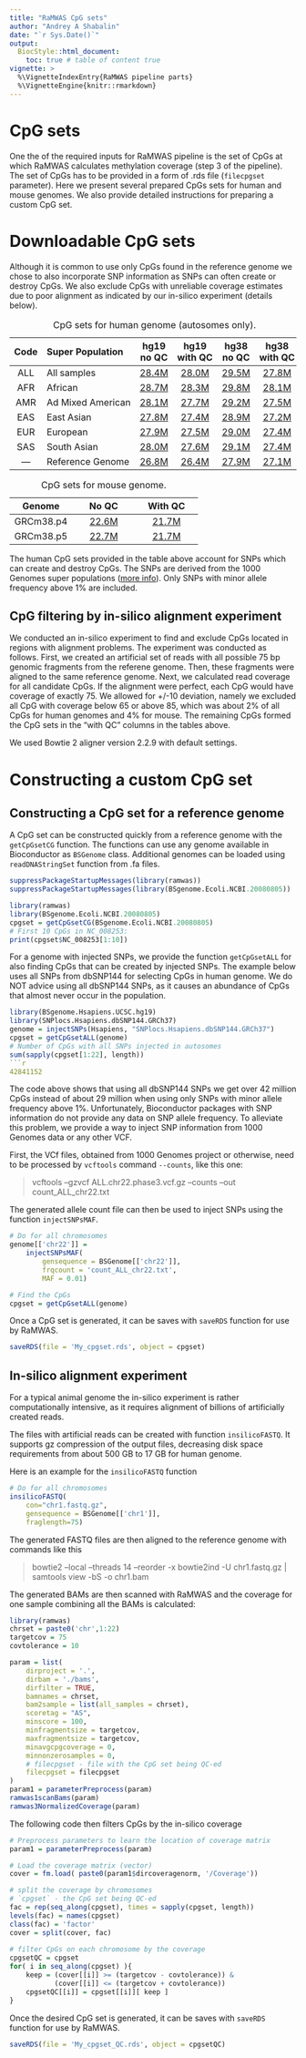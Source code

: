 ```yaml
---
title: "RaMWAS CpG sets"
author: "Andrey A Shabalin"
date: "`r Sys.Date()`"
output:
  BiocStyle::html_document:
    toc: true # table of content true
vignette: >
  %\VignetteIndexEntry{RaMWAS pipeline parts}
  %\VignetteEngine{knitr::rmarkdown}
---
```


# CpG sets

One the of the required inputs for RaMWAS pipeline is 
the set of CpGs at which RaMWAS calculates methylation coverage
(step 3 of the pipeline). 
The set of CpGs has to be provided in a form of .rds file (`filecpgset` parameter).
Here we present several prepared CpGs sets for human and mouse genomes.
We also provide detailed instructions for preparing a custom CpG set.

# Downloadable CpG sets

Although it is common to use only CpGs found in the reference genome
we chose to also incorporate SNP information as SNPs can often create or destroy CpGs.
We also exclude CpGs with unreliable coverage estimates due to poor alignment
as indicated by our in-silico experiment (details below).

Code | Super\ Population | hg19 no\ QC | hg19 with\ QC | hg38 no\ QC | hg38 with\ QC
:---:|:---|:---:|:---:|:---:|:---:
ALL | All samples | [28.4M](http://shabal.in/RaMWAS/cpgset_ALL_hg19_MAF_0.01_chr1-22.rds "28,368,579 CpGs, 31.1 MB file") | [28.0M](http://shabal.in/RaMWAS/cpgset_ALL_hg19_MAF_0.01_chr1-22_bowtie2_75bp.rds "27,985,891 CpGs, 30.8 MB file") | [29.5M](http://shabal.in/RaMWAS/cpgset_ALL_hg38_MAF_0.01_chr1-22.rds "29,469,696 CpGs, 32.3 MB file") | [27.8M](http://shabal.in/RaMWAS/cpgset_ALL_hg38_MAF_0.01_chr1-22_bowtie2_75bp.rds "27,789,753 CpGs, 30.7 MB file") 
AFR | African | [28.7M](http://shabal.in/RaMWAS/cpgset_AFR_hg19_MAF_0.01_chr1-22.rds "28,697,922 CpGs, 31.5 MB file") | [28.3M](http://shabal.in/RaMWAS/cpgset_AFR_hg19_MAF_0.01_chr1-22_bowtie2_75bp.rds "28,312,550 CpGs, 31.1 MB file") | [29.8M](http://shabal.in/RaMWAS/cpgset_AFR_hg38_MAF_0.01_chr1-22.rds "29,797,951 CpGs, 32.6 MB file") | [28.1M](http://shabal.in/RaMWAS/cpgset_AFR_hg38_MAF_0.01_chr1-22_bowtie2_75bp.rds "28,108,517 CpGs, 31.0 MB file") 
AMR | Ad\ Mixed\ American | [28.1M](http://shabal.in/RaMWAS/cpgset_AMR_hg19_MAF_0.01_chr1-22.rds "28,083,940 CpGs, 30.9 MB file") | [27.7M](http://shabal.in/RaMWAS/cpgset_AMR_hg19_MAF_0.01_chr1-22_bowtie2_75bp.rds "27,703,792 CpGs, 30.5 MB file") | [29.2M](http://shabal.in/RaMWAS/cpgset_AMR_hg38_MAF_0.01_chr1-22.rds "29,185,829 CpGs, 32.0 MB file") | [27.5M](http://shabal.in/RaMWAS/cpgset_AMR_hg38_MAF_0.01_chr1-22_bowtie2_75bp.rds "27,515,085 CpGs, 30.4 MB file") 
EAS | East Asian | [27.8M](http://shabal.in/RaMWAS/cpgset_EAS_hg19_MAF_0.01_chr1-22.rds "27,806,911 CpGs, 30.6 MB file") | [27.4M](http://shabal.in/RaMWAS/cpgset_EAS_hg19_MAF_0.01_chr1-22_bowtie2_75bp.rds "27,429,290 CpGs, 30.2 MB file") | [28.9M](http://shabal.in/RaMWAS/cpgset_EAS_hg38_MAF_0.01_chr1-22.rds "28,909,399 CpGs, 31.8 MB file") | [27.2M](http://shabal.in/RaMWAS/cpgset_EAS_hg38_MAF_0.01_chr1-22_bowtie2_75bp.rds "27,248,407 CpGs, 30.1 MB file") 
EUR | European | [27.9M](http://shabal.in/RaMWAS/cpgset_EUR_hg19_MAF_0.01_chr1-22.rds "27,924,665 CpGs, 30.7 MB file") | [27.5M](http://shabal.in/RaMWAS/cpgset_EUR_hg19_MAF_0.01_chr1-22_bowtie2_75bp.rds "27,546,110 CpGs, 30.4 MB file") | [29.0M](http://shabal.in/RaMWAS/cpgset_EUR_hg38_MAF_0.01_chr1-22.rds "29,027,050 CpGs, 31.9 MB file") | [27.4M](http://shabal.in/RaMWAS/cpgset_EUR_hg38_MAF_0.01_chr1-22_bowtie2_75bp.rds "27,361,657 CpGs, 30.2 MB file") 
SAS | South Asian | [28.0M](http://shabal.in/RaMWAS/cpgset_SAS_hg19_MAF_0.01_chr1-22.rds "27,979,088 CpGs, 30.8 MB file") | [27.6M](http://shabal.in/RaMWAS/cpgset_SAS_hg19_MAF_0.01_chr1-22_bowtie2_75bp.rds "27,599,943 CpGs, 30.4 MB file") | [29.1M](http://shabal.in/RaMWAS/cpgset_SAS_hg38_MAF_0.01_chr1-22.rds "29,081,038 CpGs, 31.9 MB file") | [27.4M](http://shabal.in/RaMWAS/cpgset_SAS_hg38_MAF_0.01_chr1-22_bowtie2_75bp.rds "27,413,926 CpGs, 30.3 MB file") 
--- | Reference\ Genome | [26.8M](http://shabal.in/RaMWAS/cpgset_ref_hg19_chr1-22.rds "26,752,702 CpGs, 29.6 MB file") | [26.4M](http://shabal.in/RaMWAS/cpgset_ref_hg19_chr1-22_bowtie2_75bp.rds "26,396,375 CpGs, 29.2 MB file") | [27.9M](http://shabal.in/RaMWAS/cpgset_ref_hg38_chr1-22.rds "27,852,739 CpGs, 30.7 MB file") | [27.1M](http://shabal.in/RaMWAS/cpgset_ref_hg38_chr1-22_bowtie2_75bp.rds "27,083,315 CpGs, 30.0 MB file") 

Table: CpG sets for human genome (autosomes only).

Genome | No\ QC | With\ QC
:---:|:---:|:---:
GRCm38.p4 | [22.6M](http://shabal.in/RaMWAS/cpgset_GRCm38.p4.rds "22,607,414 CpGs, 26.1 MB file") | [21.7M](http://shabal.in/RaMWAS/cpgset_GRCm38.p4_bowtie2_75bp.rds "21,689,478 CpGs, 25.1 MB file") 
GRCm38.p5 | [22.7M](http://shabal.in/RaMWAS/cpgset_GRCm38.p5.rds "22,651,390 CpGs, 26.1 MB file") | [21.7M](http://shabal.in/RaMWAS/cpgset_GRCm38.p5_bowtie2_75bp.rds "21,726,529 CpGs, 25.2 MB file") 

Table: CpG sets for mouse genome.

The human CpG sets provided in the table above
account for SNPs which can create and destroy CpGs.
The SNPs are derived from the 1000 Genomes super populations 
([more info](http://www.internationalgenome.org/category/population/)). 
Only SNPs with minor allele frequency above 1% are included.

## CpG filtering by in-silico alignment experiment

We conducted an in-silico experiment to find and exclude 
CpGs located in regions with alignment problems.
The experiment was conducted as follows.
First, we created an artificial set of reads 
with all possible 75 bp genomic fragments 
from the referene genome. 
Then, these fragments were aligned to the same reference genome.
Next, we calculated read coverage for all candidate CpGs.
If the alignment were perfect, 
each CpG would have coverage of exactly 75.
We allowed for +/-10 deviation, namely 
we excluded all CpG with coverage below 65 or above 85, 
which was about 2% of all CpGs for human genomes and 4% for mouse.
The remaining CpGs formed the CpG sets in the "with\ QC" columns in the tables above.

We used Bowtie 2 aligner version 2.2.9 with default settings.

# Constructing a custom CpG set

## Constructing a CpG set for a reference genome

A CpG set can be constructed quickly from a reference genome with the `getCpGsetCG` function.
The functions can use any genome available in Bioconductor as `BSGenome` class.
Additional genomes can be loaded using `readDNAStringSet` function from .fa files.

```r
suppressPackageStartupMessages(library(ramwas))
suppressPackageStartupMessages(library(BSgenome.Ecoli.NCBI.20080805))
```

```r
library(ramwas)
library(BSgenome.Ecoli.NCBI.20080805)
cpgset = getCpGsetCG(BSgenome.Ecoli.NCBI.20080805)
# First 10 CpGs in NC_008253:
print(cpgset$NC_008253[1:10])
```

For a genome with injected SNPs, we provide the function `getCpGsetALL` for also finding CpGs that can be created by injected SNPs.
The example below uses all SNPs from dbSNP144 for selecting CpGs in human genome.
We do NOT advice using all dbSNP144 SNPs, as it causes an abundance of CpGs that almost never occur in the population.

```r
library(BSgenome.Hsapiens.UCSC.hg19)
library(SNPlocs.Hsapiens.dbSNP144.GRCh37)
genome = injectSNPs(Hsapiens, "SNPlocs.Hsapiens.dbSNP144.GRCh37")
cpgset = getCpGsetALL(genome)
# Number of CpGs with all SNPs injected in autosomes
sum(sapply(cpgset[1:22], length))
```r
42841152
```


The code above shows that using all dbSNP144 SNPs 
we get over 42 million CpGs instead of 
about 29 million when using only 
SNPs with minor allele frequency above 1%.
Unfortunately, Bioconductor packages with SNP information 
do not provide any data on SNP allele frequency.
To alleviate this problem, we provide a way 
to inject SNP information from 1000 Genomes data or any other VCF.

First, the VCf files, obtained from 1000 Genomes project or otherwise, 
need to be processed by `vcftools` command `--counts`, like this one:

> vcftools --gzvcf ALL.chr22.phase3.vcf.gz --counts --out count_ALL_chr22.txt

The generated allele count file can then be used to inject SNPs using the function `injectSNPsMAF`.

```r
# Do for all chromosomes
genome[['chr22']] = 
    injectSNPsMAF(
        gensequence = BSGenome[['chr22']],
        frqcount = 'count_ALL_chr22.txt',
        MAF = 0.01)

# Find the CpGs
cpgset = getCpGsetALL(genome)
```

Once a CpG set is generated, it can be saves with `saveRDS` function for use by RaMWAS.

```r
saveRDS(file = 'My_cpgset.rds', object = cpgset)
```

## In-silico alignment experiment

For a typical animal genome
the in-silico experiment is rather computationally intensive, 
as it requires alignment of billions of artificially created reads.

The files with artificial reads can be created with function `insilicoFASTQ`.
It supports gz compression of the output files, 
decreasing disk space requirements from about 500 GB to 17 GB for human genome.

Here is an example for the `insilicoFASTQ` function

```r
# Do for all chromosomes
insilicoFASTQ(
    con="chr1.fastq.gz",
    gensequence = BSGenome[['chr1']],
    fraglength=75)
```

The generated FASTQ files are then aligned to the reference genome with commands like this

> bowtie2 --local --threads 14 --reorder -x bowtie2ind -U chr1.fastq.gz | samtools view -bS -o chr1.bam

The generated BAMs are then scanned with RaMWAS and the coverage for one sample combining all the BAMs is calculated:

```r
library(ramwas)
chrset = paste0('chr',1:22)
targetcov = 75
covtolerance = 10

param = list(
	dirproject = '.',
	dirbam = './bams',
	dirfilter = TRUE,
	bamnames = chrset,
	bam2sample = list(all_samples = chrset),
	scoretag = "AS",
	minscore = 100,
	minfragmentsize = targetcov,
	maxfragmentsize = targetcov,
	minavgcpgcoverage = 0,
	minnonzerosamples = 0,
	# filecpgset - file with the CpG set being QC-ed
	filecpgset = filecpgset
)
param1 = parameterPreprocess(param)
ramwas1scanBams(param)
ramwas3NormalizedCoverage(param)
```

The following code then filters CpGs by the in-silico coverage

```r
# Preprocess parameters to learn the location of coverage matrix
param1 = parameterPreprocess(param)

# Load the coverage matrix (vector)
cover = fm.load( paste0(param1$dircoveragenorm, '/Coverage'))

# split the coverage by chromosomes
# `cpgset` - the CpG set being QC-ed
fac = rep(seq_along(cpgset), times = sapply(cpgset, length))
levels(fac) = names(cpgset)
class(fac) = 'factor'
cover = split(cover, fac)
	
# filter CpGs on each chromosome by the coverage
cpgsetQC = cpgset
for( i in seq_along(cpgset) ){
    keep = (cover[[i]] >= (targetcov - covtolerance)) & 
           (cover[[i]] <= (targetcov + covtolerance))
    cpgsetQC[[i]] = cpgset[[i]][ keep ]
}
```

Once the desired CpG set is generated, it can be saves with `saveRDS` function for use by RaMWAS.

```r
saveRDS(file = 'My_cpgset_QC.rds', object = cpgsetQC)
```


